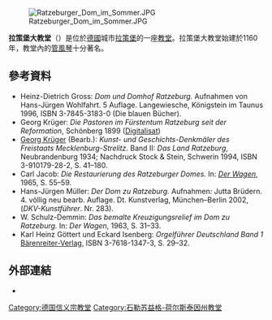 {{expand language|de}}
{{No footnotes|time=2018-08-28T05:50:34+00:00}}

{{coord|53|42|14|N|10|46|30|E|display=title}}
[[File:Ratzeburger_Dom_im_Sommer.JPG|thumb]]

'''拉策堡大教堂'''（{{lang-de|''Ratzeburger Dom''}}）是位於[[德國|德國]]城市[[拉策堡|拉策堡]]的一座[[教堂|教堂]]。拉策堡大教堂始建於1160年，教堂內的[[管風琴|管風琴]]十分著名。

== 參考資料 ==
* Heinz-Dietrich Gross: ''Dom und Domhof Ratzeburg.'' Aufnahmen von Hans-Jürgen Wohlfahrt. 5 Auflage. Langewiesche, Königstein im Taunus 1996, ISBN 3-7845-3183-0 (Die blauen Bücher).
* Georg Krüger: ''Die Pastoren im Fürstentum Ratzeburg seit der Reformation'', Schönberg 1899 ([http://resolver.sub.uni-goettingen.de/purl?PPN659493373 Digitalisat])
* [[Georg_Krüger-Haye|Georg Krüger]] (Bearb.): ''Kunst- und Geschichts-Denkmäler des Freistaats Mecklenburg-Strelitz''. Band II: ''Das Land Ratzeburg'', Neubrandenburg 1934; Nachdruck Stock & Stein, Schwerin 1994, ISBN 3-910179-28-2, S. 41–180.
* Carl Jacob: ''Die Restaurierung des Ratzeburger Domes.'' In: ''[[Der_Wagen|Der Wagen]]'', 1965, S. 55–59.
* Hans-Jürgen Müller: ''Der Dom zu Ratzeburg.'' Aufnahmen: Jutta Brüdern. 4. völlig neu bearb. Auflage. Dt. Kunstverlag, München–Berlin 2002, (''DKV-Kunstführer''. Nr. 283).
* W. Schulz-Demmin: ''Das bemalte Kreuzigungsrelief im Dom zu Ratzeburg.'' In: ''Der Wagen'', 1963, S. 31–33.
* Karl Heinz Göttert und Eckard Isenberg: ''Orgelführer Deutschland Band 1'' [[貝倫賴特出版社|Bärenreiter-Verlag]], ISBN 3-7618-1347-3, S. 29–32.

== 外部連結 ==
{{commonscat|Ratzeburger Dom}}
{{wikisource|Der Dom von Ratzeburg}}
* {{官方網站|http://www.ratzeburgerdom.de/}}

{{DEFAULTSORT:Ratzeburger Dom}}
{{Normdaten}}
[[Category:德国信义宗教堂|Category:德国信义宗教堂]]
[[Category:石勒苏益格-荷尔斯泰因州教堂|Category:石勒苏益格-荷尔斯泰因州教堂]]